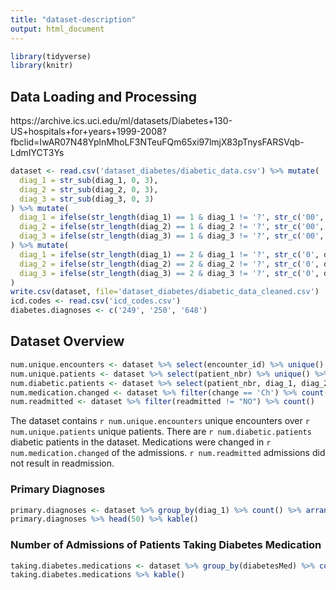 ```yaml
---
title: "dataset-description"
output: html_document
---
```


```r
library(tidyverse)
library(knitr)
```

## Data Loading and Processing

https://archive.ics.uci.edu/ml/datasets/Diabetes+130-US+hospitals+for+years+1999-2008?fbclid=IwAR07N48YplnMhoLF3NTeuFQm65xi97lmjX83pTnysFARSVqb-LdmIYCT3Ys

```r
dataset <- read.csv('dataset_diabetes/diabetic_data.csv') %>% mutate(
  diag_1 = str_sub(diag_1, 0, 3),
  diag_2 = str_sub(diag_2, 0, 3),
  diag_3 = str_sub(diag_3, 0, 3)
) %>% mutate(
  diag_1 = ifelse(str_length(diag_1) == 1 & diag_1 != '?', str_c('00', diag_1), diag_1),
  diag_2 = ifelse(str_length(diag_2) == 1 & diag_2 != '?', str_c('00', diag_2), diag_2),
  diag_3 = ifelse(str_length(diag_3) == 1 & diag_3 != '?', str_c('00', diag_3), diag_3),
) %>% mutate(
  diag_1 = ifelse(str_length(diag_1) == 2 & diag_1 != '?', str_c('0', diag_1), diag_1),
  diag_2 = ifelse(str_length(diag_2) == 2 & diag_2 != '?', str_c('0', diag_2), diag_2),
  diag_3 = ifelse(str_length(diag_3) == 2 & diag_3 != '?', str_c('0', diag_3), diag_3),
)
write.csv(dataset, file='dataset_diabetes/diabetic_data_cleaned.csv')
icd.codes <- read.csv('icd_codes.csv')
diabetes.diagnoses <- c('249', '250', '648')
```

## Dataset Overview

```r
num.unique.encounters <- dataset %>% select(encounter_id) %>% unique() %>% count()
num.unique.patients <- dataset %>% select(patient_nbr) %>% unique() %>% count()
num.diabetic.patients <- dataset %>% select(patient_nbr, diag_1, diag_2, diag_3) %>% gather("diagnosis_num", "diagnosis", -patient_nbr) %>% group_by(patient_nbr) %>% summarise(any(diagnosis %in% diabetes.diagnoses)) %>% count()
num.medication.changed <- dataset %>% filter(change == 'Ch') %>% count()
num.readmitted <- dataset %>% filter(readmitted != "NO") %>% count()
```

The dataset contains `r num.unique.encounters` unique encounters over `r num.unique.patients` unique patients. There are `r num.diabetic.patients` diabetic patients in the dataset. Medications were changed in `r num.medication.changed` of the admissions. `r num.readmitted` admissions did not result in readmission.

### Primary Diagnoses

```r
primary.diagnoses <- dataset %>% group_by(diag_1) %>% count() %>% arrange(desc(n)) %>% left_join(icd.codes, by = c('diag_1' = 'Code'))
primary.diagnoses %>% head(50) %>% kable()
```

### Number of Admissions of Patients Taking Diabetes Medication

```r
taking.diabetes.medications <- dataset %>% group_by(diabetesMed) %>% count()
taking.diabetes.medications %>% kable()
```

